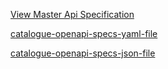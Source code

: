 

[View Master Api Specification](/api-current/openapi-specs/api)

[catalogue-openapi-specs-yaml-file](/openapi/catalogues.yaml)

[catalogue-openapi-specs-json-file](/openapi/catalogues.json)


<SwaggerUI url="../../openapi/catalogues.json" />
